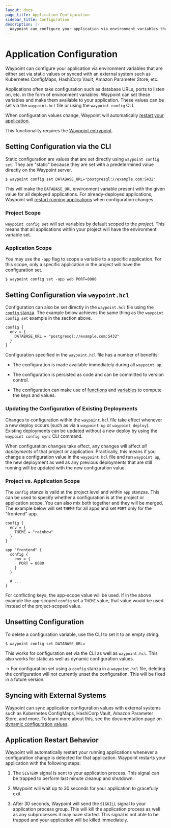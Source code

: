 ```yaml
---
layout: docs
page_title: Application Configuration
sidebar_title: Configuration
description: |-
  Waypoint can configure your application via environment variables that are either set via static values or synced with an external system such as Kubernetes ConfigMaps, HashiCorp Vault, Amazon Parameter Store, etc.
---
```


# Application Configuration

Waypoint can configure your application via environment variables
that are either set via static values or synced with an external
system such as Kubernetes ConfigMaps, HashiCorp Vault, Amazon
Parameter Store, etc.

Applications often take configuration such as database URLs, ports to
listen on, etc. in the form of environment variables. Waypoint can set
these variables and make them available to your application. These values
can be set via the `waypoint.hcl` file or using the `waypoint config`
CLI.

When configuration values change, Waypoint will automatically
[restart your application](#application-restart-behavior).

This functionality requires the [Waypoint entrypoint](/docs/entrypoint).

## Setting Configuration via the CLI

Static configuration are values that are set directly using `waypoint config set`.
They are "static" because they are set with a predetermined value directly on the Waypoint
server.

```shell-session
$ waypoint config set DATABASE_URL="postgresql://example.com:5432"
```

This will make the `DATABASE_URL` environment variable present with the
given value for all deployed applications. For already-deployed applications,
Waypoint will [restart running applications](#application-restart-behavior)
when configuration changes.

### Project Scope

`waypoint config set` will set variables by default scoped to the _project_.
This means that all applications within your project will have the environment
variable set.

### Application Scope

You may use the `-app` flag to scope a variable to a specific application.
For this scope, only a specific application in the project will have the
configuration set.

```shell-session
$ waypoint config set -app web PORT=8080
```

## Setting Configuration via `waypoint.hcl`

Configuration can also be set directly in the `waypoint.hcl` file using
the [`config` stanza](/docs/waypoint-hcl/config). The example below achieves
the same thing as the `waypoint config set` example in the section above.

```hcl
config {
  env = {
    DATABASE_URL = "postgresql://example.com:5432"
  }
}
```

Configuration specified in the `waypoint.hcl` file has a number of benefits:

- The configuration is made available immediately during all `waypoint up`.

- The configuration is persisted as code and can be committed to version control.

- The configuration can make use of
  [functions](/docs/waypoint-hcl/functions) and
  [variables](/docs/waypoint-hcl/variables) to compute the keys and values.

### Updating the Configuration of Existing Deployments

Changes to configuration within the `waypoint.hcl` file take effect
whenever a new deploy occurs (such as via a `waypoint up` or `waypoint deploy`).
Existing deployments can be updated without
a new deploy by using the `waypoint config sync` CLI command.

When configuration changes take effect, any changes will affect
_all deployments_ of that project or application. Practically, this
means if you change a configuration value in the `waypoint.hcl` file
and run `waypoint up`, the new deployment as well as any previous deployments
that are still running will be updated with the new configuration value.

### Project vs. Application Scope

The `config` stanza is valid at the project level and within `app`
stanzas. This can be used to specify whether a configuration is at the
project or application scope. You can also mix both together and they will be
merged. The example below will set `THEME` for all apps and set `PORT`
only for the "frontend" app.

```hcl
config {
  env = {
    THEME = "rainbow"
  }
}

app "frontend" {
  config {
    env = {
      PORT = 8080
    }
  }

  # ...
}
```

For conflicting keys, the app-scope value will be used. If in the above
example the `app`-scoped `config` set a `THEME` value, that value would
be used instead of the project-scoped value.

## Unsetting Configuration

To delete a configuration variable, use the CLI to set it to an empty string:

```shell-session
$ waypoint config set DATABASE_URL=
```

This works for configuration set via the CLI as well as `waypoint.hcl`.
This also works for static as well as dynamic configuration values.

-> For configuration set using a `config` stanza in a `waypoint.hcl` file,
deleting the configuration will not currently unset the configuration. This
will be fixed in a future version.

## Syncing with External Systems

Waypoint can sync application configuration values with external systems
such as Kubernetes ConfigMaps, HashiCorp Vault, Amazon Parameter Store,
and more. To learn more about this, see the documentation page on
[dynamic configuration values](/docs/app-config/dynamic).

## Application Restart Behavior

Waypoint will automatically restart your running applications whenever
a configuration change is detected for that application. Waypoint restarts
your application with the following steps:

1. The `SIGTERM` signal is sent to your application process. This signal
   can be trapped to perform last minute cleanup and shutdown.

2. Waypoint will wait up to 30 seconds for your application to gracefully exit.

3. After 30 seconds, Waypoint will send the `SIGKILL` signal to your
   application process group. This will kill the application process as well
   as any subprocesses it may have started. This signal is not able to be trapped
   and your application will be killed immediately.
